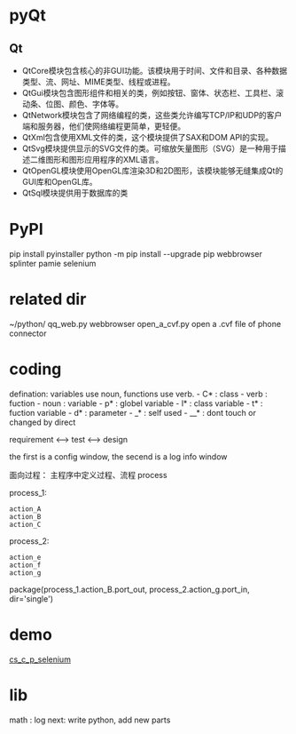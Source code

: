 = pyQt =
== Qt ==
*  QtCore模块包含核心的非GUI功能。该模块用于时间、文件和目录、各种数据类型、流、网址、MIME类型、线程或进程。
*  QtGui模块包含图形组件和相关的类，例如按钮、窗体、状态栏、工具栏、滚动条、位图、颜色、字体等。
*  QtNetwork模块包含了网络编程的类，这些类允许编写TCP/IP和UDP的客户端和服务器，他们使网络编程更简单，更轻便。
*  QtXml包含使用XML文件的类，这个模块提供了SAX和DOM API的实现。
*  QtSvg模块提供显示的SVG文件的类。可缩放矢量图形（SVG）是一种用于描述二维图形和图形应用程序的XML语言。
*  QtOpenGL模块使用OpenGL库渲染3D和2D图形，该模块能够无缝集成Qt的GUI库和OpenGL库。
*  QtSql模块提供用于数据库的类
= PyPI =
pip install pyinstaller
python -m pip install --upgrade pip
webbrowser splinter pamie selenium
= related dir =
~/python/
qq_web.py webbrowser 
open_a_cvf.py open a .cvf file of phone connector
= coding =
defination: variables use noun, functions use verb.
- C*	: class
- verb	: fuction
- noun  : variable
- p*	: globel variable
- l*	: class variable
- t*	: fuction variable
- d*	: parameter
- _*	: self used
- __*	: dont touch or changed by direct

requirement <--> test <--> design

the first is a config window,
the secend is a log info window

面向过程：
主程序中定义过程、流程 process

process_1:
 action_A
 action_B
 action_C
 
process_2:
 action_e
 action_f
 action_g
 
package(process_1.action_B.port_out, process_2.action_g.port_in, dir='single')
= demo =
[[cs_c_p_selenium]]

= lib =
math : log
next:
write python, add new parts
